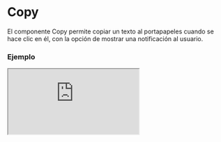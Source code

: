 # Copy

El componente Copy permite copiar un texto al portapapeles cuando se hace clic en él, con la opción de mostrar una notificación al usuario.


### Ejemplo

<Iframe
  minHeightIframe="30dvh"
  src="https://fenextjs-component-storybook.vercel.app/iframe.html?args=&id=copy-copy--index&viewMode=story"
/>

### Importacion

Para importar el componente Copy, se puede hacer desde fenextjs

```tsx copy
import { Copy } from "fenextjs";
```

### Parametros

| Parametro      | Tipo                  | Requerido | Default                                                | Descripcion                                                          |
| -------------- | --------------------- | --------- | ------------------------------------------------------ | -------------------------------------------------------------------- |
| text           | string                | no        | ''                                                     | Texto que se copiará al portapapeles al hacer clic en el componente. |
| children       | ReactNode             | no        | undefined                                              | El contenido que se mostrará dentro del componente Copy.             |
| onClickForCopy | function              | no        | undefined                                              | Función personalizada que se ejecuta después de copiar el texto.     |
| notification   | NotificationDataProps | no        | \{ message: 'Copy', type: RequestResultTypeProps.OK \} | Configuración de la notificación que se muestra al copiar el texto.  |
| className      | string                | no        | ''                                                     | Clase CSS para personalizar el contenedor del componente.            |

### Storybook

Para ver el storybook del componente lo puede hacer con este [link](https://fenextjs-component-storybook.vercel.app/?path=/story/copy-copy--index)

### Usos

- Básico

```tsx copy
<Copy text="Texto a copiar">Copia este texto</Copy>
```

- Copy con notificación personalizada

```tsx copy
<Copy
  text="Texto a copiar"
  notification={{ message: "Texto copiado", type: "success" }}
>
  Copia este texto
</Copy>
```

- Copy con función personalizada

```tsx copy
<Copy
  text="Texto a copiar"
  onClickForCopy={(text) => console.log("Texto copiado:", text)}
>
  Copia este texto
</Copy>
```
